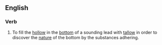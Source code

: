 ==English==

===Verb===

{{en-verb|arm the lead}}

#To fill the [[hollow]] in the [[bottom]] of a sounding lead with [[tallow]] in order to discover the [[nature]] of the bottom by the substances adhering.